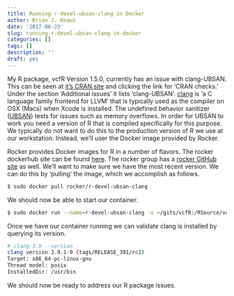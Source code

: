 ```yaml
---
title: Running r-devel-ubsan-clang in Docker
author: Brian J. Knaus
date: '2017-06-23'
slug: running-r-devel-ubsan-clang-in-docker
categories: []
tags: []
description: ''
draft: yes
---
```



My R package, vcfR Version 1.5.0, currently has an issue with clang-UBSAN.
This can be seen at [it's CRAN site](https://cran.r-project.org/web/packages/vcfR/index.html) and clicking the link for 'CRAN checks.'
Under the section 'Additional issues' it lists 'clang-UBSAN'.
[clang](https://clang.llvm.org/) is 'a C language family frontend for LLVM' that is typically used as the compiler on OSX (Macs) when Xcode is installed.
The undefined behavior sanitizer ([UBSAN](https://clang.llvm.org/docs/UndefinedBehaviorSanitizer.html)) tests for issues such as memory overflows.
In order for UBSAN to work you need a version of R that is compiled specifically for this purpose.
We typically do not want to do this to the production version of R we use at our workstation.
Instead, we'll user the Docker image provided by Rocker.


Rocker provides Docker images for R in a number of flavors.
The rocker dockerhub site can be found [here](https://hub.docker.com/u/rocker/?page=1).
The rocker group has a [rocker GitHub site](https://github.com/rocker-org/rocker) as well.
We'll want to make sure we have the most recent version.
We can do this by 'pulling' the image, which we accomplish as follows.


```bash
$ sudo docker pull rocker/r-devel-ubsan-clang
```


We should now be able to start our container.


```bash
$ sudo docker run --name=r-devel-ubsan-clang -v ~/gits/vcfR:/RSource/vcfR --rm -ti rocker/r-devel-ubsan-clang /bin/bash
```


Once we have our container running we can validate clang is installed by querying its version.


```bash
# clang-3.9 --version
clang version 3.9.1-9 (tags/RELEASE_391/rc2)
Target: x86_64-pc-linux-gnu
Thread model: posix
InstalledDir: /usr/bin
```


We should now be ready to address our R package issues.
